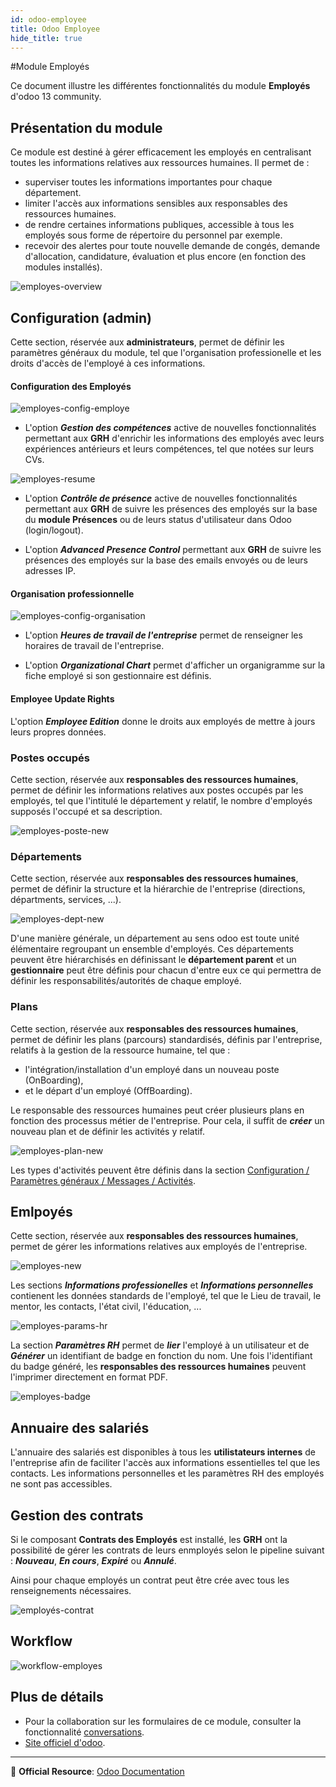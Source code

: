 ```yaml
---
id: odoo-employee
title: Odoo Employee
hide_title: true
---
```


#Module Employés

Ce document illustre les différentes fonctionnalités du module **Employés** d'odoo 13 community.

## Présentation du module

Ce module est destiné à gérer efficacement les employés en centralisant toutes les informations relatives aux ressources humaines. Il permet de :

- superviser toutes les informations importantes pour chaque département.
- limiter l'accès aux informations sensibles aux responsables des ressources humaines.
- de rendre certaines informations publiques, accessible à tous les employés sous forme de répertoire du personnel par exemple.
- recevoir des alertes pour toute nouvelle demande de congés, demande d'allocation, candidature, évaluation et plus encore (en fonction des modules installés).

![employes-overview](./images/employes-overview.png)

## Configuration (admin)

Cette section, réservée aux **administrateurs**, permet de définir les paramètres généraux du module, tel que l'organisation professionelle et les droits d'accès de l'employé à ces informations.

#### Configuration des Employés

![employes-config-employe](./images/employes-config-employe.png)

- L'option **_Gestion des compétences_**  active de nouvelles fonctionnalités permettant aux **GRH** d'enrichir les informations des employés avec leurs expériences antérieurs et leurs compétences, tel que notées sur leurs CVs.

![employes-resume](./images/employes-resume.png)

- L'option **_Contrôle de présence_**  active de nouvelles fonctionnalités permettant aux **GRH** de suivre les présences des employés sur la base du **module Présences** ou de leurs status d'utilisateur dans Odoo (login/logout).

- L'option **_Advanced Presence Control_** permettant aux **GRH** de suivre les présences des employés sur la base des emails envoyés ou de leurs adresses IP.

#### Organisation professionnelle

![employes-config-organisation](./images/employes-config-organisation.png)

- L'option **_Heures de travail de l'entreprise_**  permet de renseigner les horaires de travail de l'entreprise.

- L'option **_Organizational Chart_**  permet d'afficher un organigramme sur la fiche employé si son gestionnaire est définis.

#### Employee Update Rights

​L'option **_Employee Edition_** donne le droits aux employés de mettre à jours leurs propres données.

### Postes occupés

Cette section, réservée aux **responsables des ressources humaines**, permet de définir les informations relatives aux postes occupés par les employés, tel que l'intitulé le département y relatif, le nombre d'employés supposés l'occupé et sa description.

![employes-poste-new](./images/employes-poste-new.png)

### Départements

Cette section, réservée aux **responsables des ressources humaines**, permet de définir la structure et la hiérarchie de l'entreprise (directions, départments, services, ...).

![employes-dept-new](./images/employes-dept-new.png)

D'une manière générale, un département au sens odoo est toute unité élémentaire regroupant un ensemble d'employés. Ces départements peuvent être hiérarchisés en définissant le **département parent** et un **gestionnaire** peut être définis pour chacun d'entre eux ce qui permettra de définir les responsabilités/autorités de chaque employé.

### Plans

Cette section, réservée aux **responsables des ressources humaines**, permet de définir les plans (parcours) standardisés, définis par l'entreprise, relatifs à la gestion de la ressource humaine, tel que :

- l'intégration/installation d'un employé dans un nouveau poste (OnBoarding),
- et le départ d'un employé (OffBoarding).

Le responsable des ressources humaines peut créer plusieurs plans en fonction des processus métier de l'entreprise. Pour cela, il suffit de **_créer_** un nouveau plan et de définir les activités y relatif.

![employes-plan-new](./images/employes-plan-new.png)

Les types d'activités peuvent être définis dans la section [Configuration / Paramètres généraux / Messages / Activités](./odoo-configuration.mdx#messages).

## Emlpoyés

Cette section, réservée aux **responsables des ressources humaines**, permet de gérer les informations relatives aux employés de l'entreprise.

![employes-new](./images/employes-new.png)

Les sections **_Informations professionelles_** et **_Informations personnelles_** contienent les données standards de l'employé, tel que le Lieu de travail, le mentor, les contacts, l'état civil, l'éducation, ...

![employes-params-hr](./images/employes-params-hr.png)

La section **_Paramètres RH_** permet de **_lier_** l'employé à un utilisateur et de **_Générer_** un identifiant de badge en fonction du nom. Une fois l'identifiant du badge généré, les **responsables des ressources humaines** peuvent l'imprimer directement en format PDF.

![employes-badge](./images/employes-badge.png)

## Annuaire des salariés

L'annuaire des salariés est disponibles à tous les **utilistateurs internes** de l'entreprise afin de faciliter l'accès aux informations essentielles tel que les contacts. Les informations personnelles et les paramètres RH des employés ne sont pas accessibles.

## Gestion des contrats

Si le composant **Contrats des Employés** est installé, les **GRH** ont la possibilité de gérer les contrats de leurs enmployés selon le pipeline suivant : **_Nouveau_**, **_En cours_**, **_Expiré_** ou **_Annulé_**.

Ainsi pour chaque employés un contrat peut être crée avec tous les renseignements nécessaires.

![employés-contrat](./images/employes-contrat.png)

## Workflow

![workflow-employes](./diagrams/exports/activity-employes/activity-employes.png)

## Plus de détails

- Pour la collaboration sur les formulaires de ce module, consulter la fonctionnalité [conversations](./odoo-conversations.mdx).
- [Site officiel d'odoo](https://www.odoo.com/fr_FR/page/employees).  


----
🔗 **Official Resource**: [Odoo Documentation](https://www.odoo.com/documentation)

